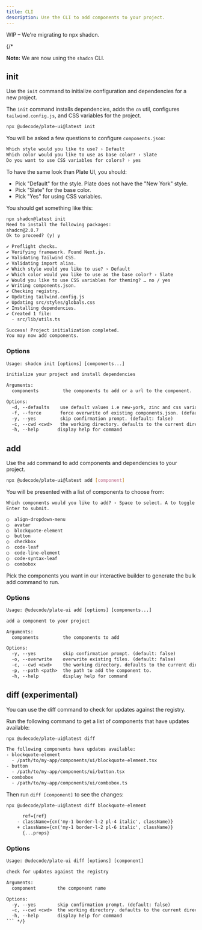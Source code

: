 ```yaml
---
title: CLI
description: Use the CLI to add components to your project.
---
```


<Callout className="mt-6">
WIP – We're migrating to <Link href="https://ui.shadcn.com/docs/cli">npx shadcn</Link>.
</Callout>

{/* <Callout>

**Note:** We are now using the `shadcn` CLI.

</Callout>

## init

Use the `init` command to initialize configuration and dependencies for a new project.

The `init` command installs dependencies, adds the `cn` util, configures `tailwind.config.js`, and CSS variables for the project.

```bash
npx @udecode/plate-ui@latest init
```

You will be asked a few questions to configure `components.json`:

```txt showLineNumbers
Which style would you like to use? › Default
Which color would you like to use as base color? › Slate
Do you want to use CSS variables for colors? › yes
```

To have the same look than Plate UI, you should:

- Pick "Default" for the style. Plate does not have the "New York" style.
- Pick "Slate" for the base color.
- Pick "Yes" for using CSS variables.

You should get something like this:

```txt
npx shadcn@latest init
Need to install the following packages:
shadcn@2.0.7
Ok to proceed? (y) y

✔ Preflight checks.
✔ Verifying framework. Found Next.js.
✔ Validating Tailwind CSS.
✔ Validating import alias.
✔ Which style would you like to use? › Default
✔ Which color would you like to use as the base color? › Slate
✔ Would you like to use CSS variables for theming? … no / yes
✔ Writing components.json.
✔ Checking registry.
✔ Updating tailwind.config.js
✔ Updating src/styles/globals.css
✔ Installing dependencies.
✔ Created 1 file:
  - src/lib/utils.ts

Success! Project initialization completed.
You may now add components.
```

### Options

```txt
Usage: shadcn init [options] [components...]

initialize your project and install dependencies

Arguments:
  components         the components to add or a url to the component.

Options:
  -d, --defaults    use default values i.e new-york, zinc and css variables. (default: false)
  -f, --force       force overwrite of existing components.json. (default: false)
  -y, --yes         skip confirmation prompt. (default: false)
  -c, --cwd <cwd>   the working directory. defaults to the current directory.
  -h, --help       display help for command
```

## add

Use the `add` command to add components and dependencies to your project.

```bash
npx @udecode/plate-ui@latest add [component]
```

You will be presented with a list of components to choose from:

```txt
Which components would you like to add? › Space to select. A to toggle all.
Enter to submit.

◯  align-dropdown-menu
◯  avatar
◯  blockquote-element
◯  button
◯  checkbox
◯  code-leaf
◯  code-line-element
◯  code-syntax-leaf
◯  combobox
```

<Callout className="my-4">
  Pick the components you want in our <Link href="/?builder=true" target="_blank">interactive builder</Link> to generate the bulk add command to run.
</Callout>

### Options

```txt
Usage: @udecode/plate-ui add [options] [components...]

add a component to your project

Arguments:
  components         the components to add

Options:
  -y, --yes          skip confirmation prompt. (default: false)
  -o, --overwrite    overwrite existing files. (default: false)
  -c, --cwd <cwd>    the working directory. defaults to the current directory.
  -p, --path <path>  the path to add the component to.
  -h, --help         display help for command
```

## diff (experimental)

You can use the diff command to check for updates against the registry.

Run the following command to get a list of components that have updates available:

```bash
npx @udecode/plate-ui@latest diff
```

```txt
The following components have updates available:
- blockquote-element
  - /path/to/my-app/components/ui/blockquote-element.tsx
- button
  - /path/to/my-app/components/ui/button.tsx
- combobox
  - /path/to/my-app/components/ui/combobox.ts
```

Then run `diff [component]` to see the changes:

```bash
npx @udecode/plate-ui@latest diff blockquote-element
```

```diff /pl-6/
      ref={ref}
    - className={cn('my-1 border-l-2 pl-4 italic', className)}
    + className={cn('my-1 border-l-2 pl-6 italic', className)}
      {...props}
```

### Options

```txt
Usage: @udecode/plate-ui diff [options] [component]

check for updates against the registry

Arguments:
  component        the component name

Options:
  -y, --yes        skip confirmation prompt. (default: false)
  -c, --cwd <cwd>  the working directory. defaults to the current directory.
  -h, --help       display help for command
``` */}
